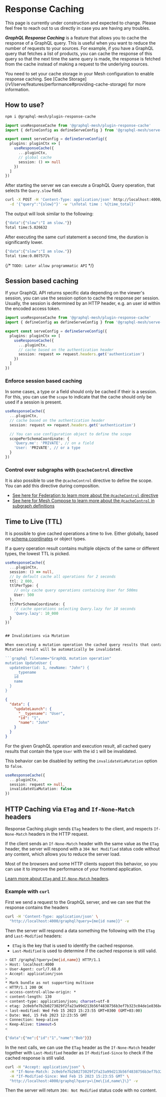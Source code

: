 
# Response Caching

<Callout>
  This page is currently under construction and expected to change. Please feel free to reach out to
  us directly in case you are having any troubles.
</Callout>

**_GraphQL Response Caching_** is a feature that allows you to cache the response of a GraphQL
query. This is useful when you want to reduce the number of requests to your sources. For example,
if you have a GraphQL query that fetches a list of products, you can cache the response of this
query so that the next time the same query is made, the response is fetched from the cache instead
of making a request to the underlying sources.

<Callout>
  You need to set your cache storage in your Mesh configuration to enable response caching. See
  [Cache Storage](/v1/serve/features/performance#providing-cache-storage) for more information.
</Callout>

## How to use?

```sh npm2yarn
npm i @graphql-mesh/plugin-response-cache
```

```ts filename="mesh.config.ts"
import useResponseCache from '@graphql-mesh/plugin-response-cache'
import { defineConfig as defineServeConfig } from '@graphql-mesh/serve-cli'

export const serveConfig = defineServeConfig({
  plugins: pluginCtx => [
    useResponseCache({
      ...pluginCtx,
      // global cache
      session: () => null
    })
  ]
})
```

After starting the server we can execute a GraphQL Query operation, that selects the `Query.slow`
field.

```sh filename="Execute slow GraphQL Query Operation with cUrl"
curl -X POST -H 'Content-Type: application/json' http://localhost:4000/graphql \
  -d '{"query":"{slow}"}' -w '\nTotal time : %{time_total}'
```

The output will look similar to the following:

```sh filename="Initial Request time"
{"data":{"slow":"I am slow."}}
Total time:5.026632
```

After executing the same curl statement a second time, the duration is significantly lower.

```sh filename="Cached Request time"
{"data":{"slow":"I am slow."}}
Total time:0.007571%
```

{/* `TODO: Later allow programmatic API` */}

## Session based caching

If your GraphQL API returns specific data depending on the viewer's session, you can use the session
option to cache the response per session. Usually, the session is determined by an HTTP header, e.g.
an user id within the encoded access token.

```ts filename="mesh.config.ts"
import useResponseCache from '@graphql-mesh/plugin-response-cache'
import { defineConfig as defineServeConfig } from '@graphql-mesh/serve-cli'

export const serveConfig = defineServeConfig({
  plugins: pluginCtx => [
    useResponseCache({
      ...pluginCtx,
      // cache based on the authentication header
      session: request => request.headers.get('authentication')
    })
  ]
})
```

### Enforce session based caching

In some cases, a type or a field should only be cached if their is a session. For this, you can use
the `scope` to indicate that the cache should only be used if a session is present.

```ts filename="Response Cache configuration with scope"
useResponseCache({
  ...pluginCtx,
  // cache based on the authentication header
  session: request => request.headers.get('authentication')

  // You can use configuration object to define the scope
  scopePerSchemaCoordinate: {
    'Query.me': 'PRIVATE', // on a field
    'User: 'PRIVATE', // or a type
  }
})
```

### Control over subgraphs with `@cacheControl` directive

It is also possible to use the `@cacheControl` directive to define the scope. You can add this
directive during composition.

- [See here for Federation to learn more about the `@cacheControl` directive](https://www.apollographql.com/docs/federation/performance/caching/#using-cache-hints-with-subgraphs)
- [See here for Mesh Compose to learn more about the `@cacheControl` in subgraph definitions](/v1/compose/response-caching)

## Time to Live (TTL)

It is possible to give cached operations a time to live. Either globally, based on
[schema coordinates](https://github.com/graphql/graphql-wg/blob/main/rfcs/SchemaCoordinates.md) or
object types.

If a query operation result contains multiple objects of the same or different types, the lowest TTL
is picked.

````ts filename="Response Cache configuration with TTL"
useResponseCache({
  ...pluginCtx,
  session: () => null,
  // by default cache all operations for 2 seconds
  ttl: 2_000,
  ttlPerType: {
    // only cache query operations containing User for 500ms
    User: 500
  },
  ttlPerSchemaCoordinate: {
    // cache operations selecting Query.lazy for 10 seconds
    'Query.lazy': 10_000
  }
})


## Invalidations via Mutation

When executing a mutation operation the cached query results that contain type entities within the
Mutation result will be automatically be invalidated.

```graphql filename="GraphQL mutation operation"
mutation UpdateUser {
  updateUser(id: 1, newName: "John") {
    __typename
    id
    name
  }
}
````

```json filename="GraphQL operation execution result"
{
  "data": {
    "updateLaunch": {
      "__typename": "User",
      "id": "1",
      "name": "John"
    }
  }
}
```

For the given GraphQL operation and execution result, all cached query results that contain the type
`User` with the id `1` will be invalidated.

This behavior can be disabled by setting the `invalidateViaMutation` option to `false`.

```ts filename="Disabling mutation invalidation"
useResponseCache({
  ...pluginCtx,
  session: request => null,
  invalidateViaMutation: false
})
```

## HTTP Caching via `ETag` and `If-None-Match` headers

Response Caching plugin sends `ETag` headers to the client, and respects `If-None-Match` headers in
the HTTP request.

If the client sends an `If-None-Match` header with the same value as the `ETag` header, the server
will respond with a `304 Not Modified` status code without any content, which allows you to reduce
the server load.

Most of the browsers and some HTTP clients support this behavior, so you can use it to improve the
performance of your frontend application.

[Learn more about `ETag` and `If-None-Match` headers](https://developer.mozilla.org/en-US/docs/Web/HTTP/Headers/ETag).

### Example with `curl`

First we send a request to the GraphQL server, and we can see that the response contains the headers

```bash filename="Get ETag and Last-Modified headers"
curl -H 'Content-Type: application/json' \
  "http://localhost:4000/graphql?query={me{id name}}" -v
```

Then the server will respond a data something the following with the `ETag` and `Last-Modified`
headers:

- `ETag` is the key that is used to identify the cached response.
- `Last-Modified` is used to determine if the cached response is still valid.

```bash filename="Response with ETag and Last-Modified headers"
> GET /graphql?query={me{id,name}} HTTP/1.1
> Host: localhost:4000
> User-Agent: curl/7.68.0
> Accept: application/json
>
* Mark bundle as not supporting multiuse
< HTTP/1.1 200 OK
< access-control-allow-origin: *
< content-length: 130
< content-type: application/json; charset=utf-8
< etag: 2c0ebfe7b2b0273029f2fa23a99d213b56f4838756b3ef7b323c04de1e836be3
< last-modified: Wed Feb 15 2023 15:23:55 GMT+0300 (GMT+03:00)
< Date: Wed, 15 Feb 2023 12:23:55 GMT
< Connection: keep-alive
< Keep-Alive: timeout=5
<

{"data":{"me":{"id":"1","name":"Bob"}}}
```

In the next calls, we can use the `ETag` header as the `If-None-Match` header together with
`Last-Modified` header as `If-Modified-Since` to check if the cached response is still valid.

```bash filename="Use the headers to check if the cached response is still valid"
curl -H "Accept: application/json" \
  -H "If-None-Match: 2c0ebfe7b2b0273029f2fa23a99d213b56f4838756b3ef7b323c04de1e836be3" \
  -H "If-Modified-Since: Wed Feb 15 2023 15:23:55 GMT" \
  "http://localhost:4000/graphql?query=\{me\{id,name\}\}" -v
```

Then the server will return `304: Not Modified` status code with no content.
